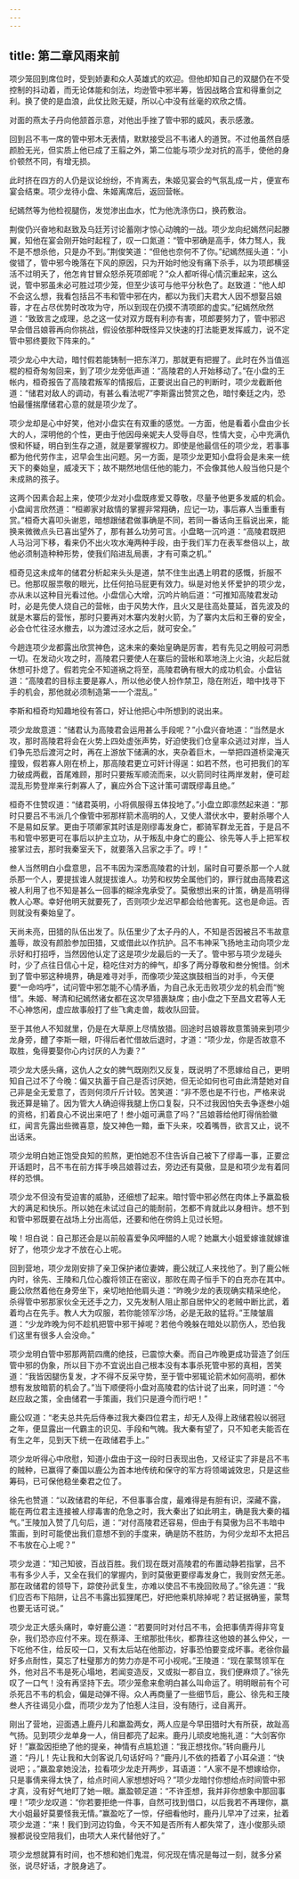 ```yaml
---
---
---
```

title: 第二章风雨来前
---




项少笼回到席位时，受到娇妻和众人英雄式的欢迎。但他却知自己的双腿仍在不受控制的抖动着，而无论体能和剑法，均逊管中邪半筹，皆因战略合宜和得重剑之利。换了使的是血浪，此仗比败无疑，所以心中没有丝毫的欢欣之情。

对面的燕太子丹向他颔首示意，对他出手挫了管中邪的威风，表示感激。

回到吕不韦一席的管中邪木无表情，默默接受吕不韦诸人的道贺。不过他虽然自感颜脸无光，但实质上他已成了王翦之外，第二位能与项少龙对抗的高手，使他的身价顿然不同，有增无损。

此时挤在四方的人仍是议论纷纷，不肯离去，朱姬见宴会的气氛乱成一片，便宣布宴会结束。项少龙待小盘、朱姬离席后，返回营帐。

纪嫣然等为他检视腿伤，发觉渗出血水，忙为他洗涤伤口，换药敷治。

荆俊仍兴奋地和赵致及乌廷芳讨论蓄刚才惊心动魄的一战。项少龙向纪嫣然问起滕翼，知他在宴会刚开始时起程了，叹一口氮道：“管中邪确是高手，体力驽人，我不是不想杀他，只是办不到。”荆俊笑道：“但他也奈何不了你。”纪嫣然摇头道：“小俊错了，管中邪今晚落在下风的原因，只为开始时他没有痛下杀手，以为项郎横竖活不过明夭了，他怎肯甘冒众怒杀死项郎呢？”众人都听得心情沉重起来，这么说，管中邪虽未必可胜过项少笼，但至少该可与他平分秋色了。赵致道：“他人却不会这么想，我看包括吕不韦和管中邪在内，都以为我们夫君大人因不想娶吕娘蓉，才在占尽优势时改攻为守，所以到现在仍摸不清项郎的虚实。”纪嫣然欣然道：“致致言之成理，总之这一仗对双方既有利亦有害，项郎要努力了，管中邪迟早会借吕娘蓉再向你挑战，假设依那种既怪异又快速的打法能更发挥威力，说不定管中邪终要败下阵来的。”

项少龙心中大动，暗忖假若能铸制一把东洋刀，那就更有把握了。此时在外当值巡棍的桓奇匆匆回来，到了项少龙旁低声道：“高陵君的人开始移动了。”在小盘的王帐内，桓奇报告了高陵君叛军的情报后，正要说出自己的判断时，项少龙截断他道：“储君对敌人的调动，有甚么看法呢7”李斯露出赞赏之色，暗忖秦廷之内，恐怕最懂揣摩储君心意的就是项少龙了。

项少龙却是心中好笑，他对小盘实在有双重的感觉。一方面，他是看着小盘由少长大的人，深明他的个性，更由于他因母亲妮夫人受辱自尽，性情大变，心中充满仇恨和怀疑，明白到生存之道，就是要掌握权力。即使是他最信任的项少龙，若事事都为他代劳作主，迟早会生出问题。另一方面，是项少龙更知小盘将会是未来一统天下的秦始皇，威凌天下；故不期然地信任他的能力，不会像其他人般当他只是个未成熟的孩子。

这两个因素合起上来，使项少龙对小盘既疼爱又尊敬，尽量予他更多发威的机会。小盘闻言欣然道：“桓卿家对敌情的掌握非常翔确，应记一功，事后寡人当重重有赏。”桓奇大喜叩头谢恩，暗想跟储君做事确是不同，若同一番话向王翦说出来，能换来微微点头已喜出望外了，那有甚么功劳可言。小盘略一沉吟道：“高陵君既把人马沿河下移，看来仍不出火攻水淹两种手段，由于我们军力在表军叁倍以上，故他必须制造种种形势，使我们陷进乱局裹，才有可乘之机。”

桓奇见这未成年的储君分析起来头头是道，禁不住生出遇上明君的感慨，折服不已。他那叹服祟敬的眼光，比任何拍马屁更有效力。纵是对他关怀爱护的项少龙，亦从未以这种目光看过他。小盘信心大增，沉吟片晌后道：“可推知高陵君发动时，必是先使人烧自己的营帐，由于风势大作，且火又是往高处蔓延，首先波及的就是木寨后的营怅，那时只要再对木寨内发射火箭，为了寨内太后和王眷的安全，必会仓忙往泾水撤去，以为渡过泾水之后，就可安全。”

今趟连项少龙都露出欣赏神色，这未来的秦始皇确是厉害，若有先见之明般可洞悉一切。在发动火攻之时，高陵君只要使人在寨后的营帐和萃地浇上火油，火起后就休想可扑熄了。假若完全不知道祸之将至，高陵君确有根大的成功机会。小盘钻道：“高陵君的目标主要是寡人，所以他必使人扮作禁卫，隐在附近，暗中找寻下手的机会，那他就必须制造第一一个混乱。”

李斯和桓奇均知趣地役有答口，好让他把心中所想到的说出来。

项少龙故意道：“储君认为高陵君会运用甚么手段呢？”小盘兴奋地道：“当然是水攻，那时高陵君将会在火势上四处虚张声势，好迫使我们仓皇率众逃过对岸，当人们争先恐后渡河之时，再在上游放下储满的水，夹杂着巨木，一举把四道桥梁淹灭撞毁，假若寡人刚在桥上，那高陵君更立可奸计得逞：如若不然，也可把我们的军力破成两截，首尾难顾，那时只要叛军顺流而来，以火箭同时往两岸发射，便可趁混乱形势登岸来行刺寡人了，襄应外合下这计策可谓既缪毒且绝。”

桓奇不住赞叹道：“储君英明，小将佩服得五体投地了。”小盘立即凛然起来道：“那时只要吕不韦派几个像管中邪那样箭术高明的人，又使人潜伏水中，要射杀哪个人不是易如反掌。更由于项卿家其时该是刚缪毒发身亡，都骑军群龙无首，于是吕不韦和管中邪更可在事后以护主立功，从于叛乱中身亡的鹿公、徐先等人手上把军权接掌过去，那时我秦室夭下，就要落入吕家之手了。哼！”

叁人当然明白小盘意思，吕不韦因为深悉高陵君的计划，届时自可要杀那一个人就杀那一个人，要提拔谁人就提拔谁人。功劳和权势全属他们的，罪行就由高陵君这被人利用了也不知是甚么一回事的糊涂鬼承受了。莫傲想出来的计策，确是高明得教人心寒。幸好他明天就要死了，否则项少龙迟早都会给他害死。这也是命运。否则就没有秦始皇了。

天尚未亮，田猎的队伍出发了。队伍里少了太子丹的人，不知是否因被吕不韦故意羞辱，故没有颜脸参加田猎，又或借此以作抗护。吕不韦神采飞扬地主动向项少龙示好和打招呼，当然因他认定了这是项少龙最后的一夭了。管中邪与项少龙碰头时，少了点往日信心十足，稳吃住对方的绅气，却多了两分尊敬和叁分惋惜。剑术到了管中邪这种境界，确是难寻对手，而像项少笼这旗鼓相当的对手，今天便要“一命呜呼”，试问管中邪怎能不心情矛盾，为自己永无击败项少龙的机会而“惋惜”。朱姬、琴清和纪嫣然诸女都在这次早猎裹缺席；由小盘之下至昌文君等人无不心神悠闲，虚应故事般打了些飞禽走兽，裁收队回营。

至于其他人不知就里，仍是在大草原上尽情放猎。回途时吕娘蓉故意策骑来到项少龙身旁，醴了李斯一眼，吓得后者忙借故后退时，才道：“项少龙，你是否故意不取胜，兔得要娶你心内讨厌的人为妻？”

项少龙大感头痛，这仇人之女的脾气既刚烈又反复，既说明了不愿嫁给自己，更明知自己过不了今晚：偏又执蓄于自己是否讨厌她，但无论如何也可由此清楚她对自己非是全无爱意了，否则何须斤斤计较。苦笑道：“非不愿也是不行也，严格来说我还算是输了。因为管大人确迫得我腿上伤口复裂，只不过我因怕失去争逐叁小姐的资格，扪着良心不说出来吧了！叁小姐可满意了吗？”吕娘蓉给他盯得俏脸徽红，闻言先露出些微喜意，旋又神色一黯，垂下头来，咬着嘴唇，欲言又止，说不出话来。

项少龙明白她正饱受良知的煎熬，更怕她忍不住告诉自己被下了缪毒一事，正要岔开话题时，吕不韦在前方挥手唤吕娘蓉过去，旁边还有莫傲，显是和项少龙有着同样的恐惧。

项少龙不但没有受迫害的威胁，还细想了起来。暗忖管中邪必然在肉体上予羸盈极大的满足和快乐。所以她在未试过自己的能耐前，怎都不肯就此以身相许。想不到和管中邪既要在战场上分出高低，还要和他在傍鸽上见过长短。

唉！坦白说：自己那还会是以前般喜爱争风呷醋的人呢？她羸大小姐爱嫁谁就嫁谁好了，他项少龙才不放在心上呢。

回到营地，项少龙刚安排了亲卫保护诸位妻婢，鹿公就辽人来找他了。到了鹿公帐内时，徐先、王陵和几位心腹将领正在密议，那败在周子恒手下的白充亦在其中。鹿公欣然着他在身旁坐下，亲切地拍他肩头道：“昨晚少龙的表现确实精采绝伦，杀得管中邪那家伙全无还手之力，又先发制人阻止那自居仲父的老贼中断比武，着着均占在先手。教人大为叹服，若你能领军沙场，必是无敌的猛将。”王陵皱眉道：“少龙昨晚为何不趁机把管中邪干掉呢？若他今晚躲在暗处以箭伤人，恐伯我们这里有很多人会没命。”

项少龙明白管中邪那两箭四鹰的绝技，已震惊大秦。而自己咋晚更成功营造了剑压管中邪的伪象，所以目下亦不宜说出自己根本没有本事杀死管中邪的真相，苦笑道：“我皆因腿伤复发，才不得不反采守势，至于管中邪辄论箭术如何高明，都休想有发放暗箭的机会了。”当下顺便将小盘对高陵君的估计说了出来，同时道：“今赵应敌之策，全由储君一手策画，我们只是遵今而行吧！”

鹿公叹道：“老夫总共先后侍奉过我大秦四位君主，却无人及得上政储君般以弱冠之年，便显露出一代霸主的识见、手段和气魄。我大秦有望了，只不知老夫能否在有生之年，见到天下统一在政储君手上。”

项少龙听得心中欣慰，知道小盘由于这一段时日表现出色，又经证实了非是吕不韦的贼种，已赢得了秦国以鹿公为首本地传统和保守的军方将领竭诚效忠，只是这些筹码，已可保他稳坐秦君之位了。

徐先也赞道：“以政储君的年纪，不但事事合度，最难得是有胆有识，深藏不露，能在两位君主连接被人缪毒害的危急之时，我大秦出了如此明主，确是我大秦的福气。”王陵加入赞了几句后，道：“对付高陵君还容易，但由于有莫傲为吕不韦暗中策画，到时可能使出我们意想不到的手度来，确是防不胜防，为何少龙却不太把吕不韦放在心上呢？”

项少龙道：“知己知彼，百战百胜。我们现在既对高陵君的布置动静若指掌，吕不韦有多少人手，又全在我们的掌握内，到时莫傲更要缪毒发身亡，我则安然无恙。那在政储君的领导下，踪使孙武复生，亦难以使吕不韦挽回败局了。”徐先道：“我们应否布下陷阱，让吕不韦露出狐狸尾巴，好把他乘机除掉呢？若证据确鉴，蒙骛也要无话可说。”

项少龙正大感头痛时，幸好鹿公道：“若要同时对付吕不韦，会把事倩弄得非穹复杂，我们恐亦应付不来。现在蔡泽、王绾那批伟伙，都靠往这他娘的甚么仲父，一下吃他不住，给反咬一口，又有太后站在他那边，好事恐怕要变成坏事。老徐你最好多点耐性，莫忘了杜璧那方的势力亦是不可小视呢。”王陵道：“现在蒙驽领军在外，他对吕不韦是死心塌地，若闻变造反，又或拟一郡自立，我们便麻烦了。”徐先叹了一口气！没有再坚持下去。项少笼愈来愈明白甚么叫命运了。明明眼前有个可杀死吕不韦的机会，偏是动弹不得。众人再商量了一些细节后，鹿公、徐先和王陵叁人齐往谒见小盘，而项少龙为了怕惹人注目，没有随行，迳自离开。

刚出了营地，迎面遇上鹿丹儿和羸盈两女，两人应是今早田猎时大有所获，故趾高气扬。见到项少龙单身一人，俏目都亮了起来。鹿丹儿顽皮地施礼道：“大剑客你好！”赢盈因拒绝了他的提亲，神情有点尴尬道：“我正想找你。”转向鹿丹儿道：“丹儿！先让我和大剑客说几句话好吗？”鹿丹儿不依的捂着了小耳朵道：“快说吧；。”羸盈拿她没法，拉看项少龙走开两步，耳语道：“人家不是不想嫁给你，只是事倩来得太快了，给点时间人家想想好吗？”项少龙暗忖你想给点时间管中邪才真，没有好气地盯了她一眼。羸盈顿足道：“不许歪想，我并非你想象中那回事哩！”项少龙叹道：“你若要拒绝一件事，自然可找到借口，以后我若不再理你，嬴大小姐最好莫要怪我无情。”赢盈吃了一惊，仔细看他时，鹿丹儿早冲了过来，扯着项少龙道：“来！我们到河边钧鱼，今天不知是否所有人都失常了，连小俊那头顽猴都说役空陪我们，由项大人来代替他好了。”

项少龙想就算有时间，也不想和她们鬼混，何况现在情况是每过一刻，就多分紧张，说尽好话，才脱身逃了。